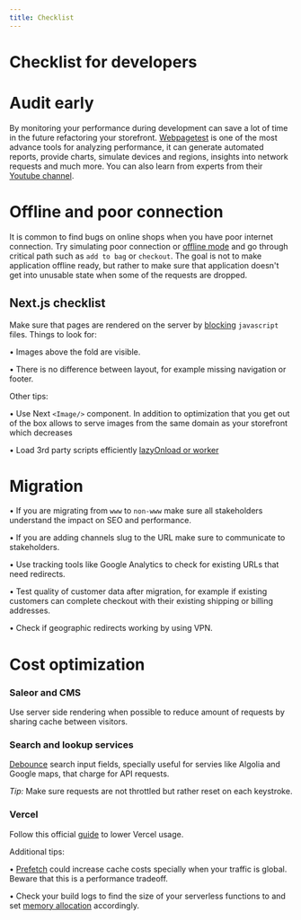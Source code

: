 ```yaml
---
title: Checklist
---
```


# Checklist for developers

# Audit early

By monitoring your performance during development can save a lot of time in the future refactoring your storefront.
[Webpagetest](https://www.webpagetest.org/) is one of the most advance tools for analyzing performance, it can generate automated reports, provide charts, simulate devices and regions, insights into network requests and much more. You can also learn from experts from their [Youtube channel](https://www.youtube.com/@webpagetestbycatchpoint8707).

# Offline and poor connection

It is common to find bugs on online shops when you have poor internet connection. Try simulating poor connection or [offline mode](https://developer.chrome.com/docs/devtools/network/reference/#offline) and go through critical path such as `add to bag` or `checkout`. The goal is not to make application offline ready, but rather to make sure that application doesn't get into unusable state when some of the requests are dropped.

## Next.js checklist

Make sure that pages are rendered on the server by [blocking](https://developer.chrome.com/docs/devtools/javascript/disable/) `javascript` files.
Things to look for:

• Images above the fold are visible.

• There is no difference between layout, for example missing navigation or footer.

Other tips:

• Use Next `<Image/>` component. In addition to optimization that you get out of the box allows to serve images from the same domain as your storefront which decreases

• Load 3rd party scripts efficiently [lazyOnload or worker](https://nextjs.org/docs/basic-features/script)

# Migration

• If you are migrating from `www` to `non-www` make sure all stakeholders understand the impact on SEO and performance.

• If you are adding channels slug to the URL make sure to communicate to stakeholders.

• Use tracking tools like Google Analytics to check for existing URLs that need redirects.

• Test quality of customer data after migration, for example if existing customers can complete checkout with their existing shipping or billing addresses.

• Check if geographic redirects working by using VPN.

# Cost optimization

### Saleor and CMS

Use server side rendering when possible to reduce amount of requests by sharing cache between visitors.

### Search and lookup services

[Debounce](https://www.joshwcomeau.com/snippets/javascript/debounce/) search input fields, specially useful for servies like Algolia and Google maps, that charge for API requests.

_Tip:_ Make sure requests are not throttled but rather reset on each keystroke.

### Vercel

Follow this official [guide](https://vercel.com/guides/lower-usage) to lower Vercel usage.

Additional tips:

• [Prefetch](https://nextjs.org/docs/pages/api-reference/components/link#prefetch) could increase cache costs specially when your traffic is global. Beware that this is a performance tradeoff.

• Check your build logs to find the size of your serverless functions to and set [memory allocation](https://vercel.com/guides/how-can-i-reduce-my-serverless-execution-usage-on-vercel#configuring-your-serverless-functions) accordingly.
